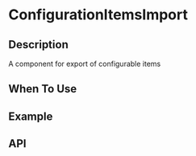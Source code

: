 
<Meta title="Components/ConfigurationItemsImport/Introduction" />

# ConfigurationItemsImport

## Description

A component for export of configurable items

## When To Use

## Example

## API